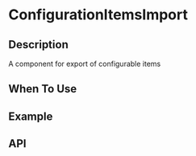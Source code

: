 
<Meta title="Components/ConfigurationItemsImport/Introduction" />

# ConfigurationItemsImport

## Description

A component for export of configurable items

## When To Use

## Example

## API